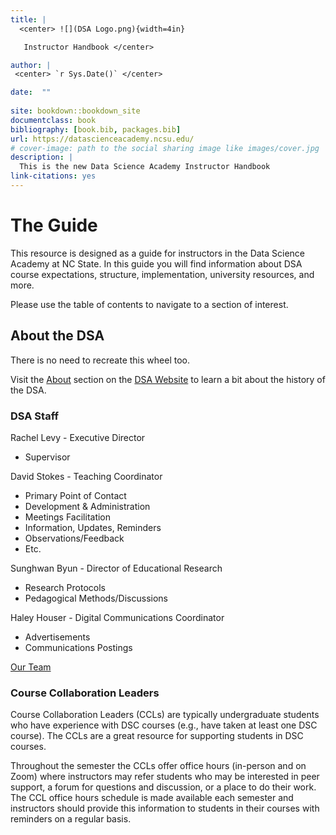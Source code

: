 ```yaml
--- 
title: |
  <center> ![](DSA Logo.png){width=4in} 

   Instructor Handbook </center>

author: |
 <center> `r Sys.Date()` </center>

date:  ""
  
site: bookdown::bookdown_site
documentclass: book
bibliography: [book.bib, packages.bib]
url: https://datascienceacademy.ncsu.edu/
# cover-image: path to the social sharing image like images/cover.jpg
description: |
  This is the new Data Science Academy Instructor Handbook
link-citations: yes
---
```


# The Guide

This resource is designed as a guide for instructors in the Data Science Academy at NC State. In this guide you will find information about DSA course expectations, structure, implementation, university resources, and more.

Please use the table of contents to navigate to a section of interest.

## About the DSA

There is no need to recreate this wheel too.

Visit the [About](https://datascienceacademy.ncsu.edu/about/) section on the [DSA Website](https://datascienceacademy.ncsu.edu/) to learn a bit about the history of the DSA.

### DSA Staff

Rachel Levy - Executive Director

 - Supervisor

David Stokes - Teaching Coordinator

 - Primary Point of Contact
 - Development & Administration
 - Meetings Facilitation
 - Information, Updates, Reminders
 - Observations/Feedback
 - Etc.

Sunghwan Byun - Director of Educational Research

 - Research Protocols
 - Pedagogical Methods/Discussions

Haley Houser - Digital Communications Coordinator

 - Advertisements
 - Communications Postings

[Our Team](https://datascienceacademy.ncsu.edu/about/our-team/)

### Course Collaboration Leaders

Course Collaboration Leaders (CCLs) are typically undergraduate students who have experience with DSC courses (e.g., have taken at least one DSC course). The CCLs are a great resource for supporting students in DSC courses. 

Throughout the semester the CCLs offer office hours (in-person and on Zoom) where instructors may refer students who may be interested in peer support, a forum for questions and discussion, or a place to do their work. The CCL office hours schedule is made available each semester and instructors should provide this information to students in their courses with reminders on a regular basis.

